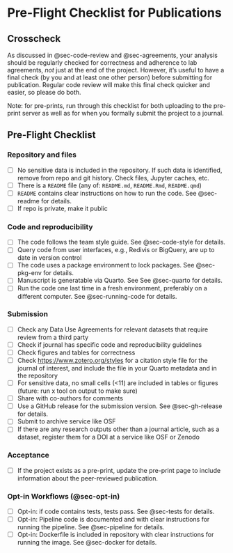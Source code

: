 # Pre-Flight Checklist for Publications {#sec-checklist}

## Crosscheck

As discussed in @sec-code-review and @sec-agreements, your analysis should be regularly checked for correctness and adherence to lab agreements, *not* just at the end of the project. However, it's useful to have a final check (by you and at least one other person) before submitting for publication. Regular code review will make this final check quicker and easier, so please do both.

Note: for pre-prints, run through this checklist for both uploading to the pre-print server as well as for when you formally submit the project to a journal.

## Pre-Flight Checklist

### Repository and files

- [ ] No sensitive data is included in the repository. If such data is identified, remove from repo and git history. Check files, Jupyter caches, etc.
- [ ] There is a `README` file (any of: `README.md`, `README.Rmd`, `README.qmd`)
- [ ] `README` contains clear instructions on how to run the code. See @sec-readme for details.
- [ ] If repo is private, make it public

### Code and reproducibility

- [ ] The code follows the team style guide. See @sec-code-style for details.
- [ ] Query code from user interfaces, e.g., Redivis or BigQuery, are up to date in version control
- [ ] The code uses a package environment to lock packages. See @sec-pkg-env for details.
- [ ] Manuscript is generatable via Quarto. See See @sec-quarto for details.
- [ ] Run the code one last time in a fresh environment, preferably on a different computer. See @sec-running-code for details.

### Submission

- [ ] Check any Data Use Agreements for relevant datasets that require review from a third party
- [ ] Check if journal has specific code and reproducibility guidelines
- [ ] Check figures and tables for correctness
- [ ] Check <https://www.zotero.org/styles> for a citation style file for the journal of interest, and include the file in your Quarto metadata and in the repository
- [ ] For sensitive data, no small cells (<11) are included in tables or figures (future: run x tool on output to make sure)
- [ ] Share with co-authors for comments
- [ ] Use a GitHub release for the submission version. See @sec-gh-release for details.
- [ ] Submit to archive service like OSF
- [ ] If there are any research outputs other than a journal article, such as a dataset, register them for a DOI at a service like OSF or Zenodo

### Acceptance

- [ ] If the project exists as a pre-print, update the pre-print page to include information about the peer-reviewed publication.

### Opt-in Workflows (@sec-opt-in)

- [ ] Opt-in: if code contains tests, tests pass. See @sec-tests for details.
- [ ] Opt-in: Pipeline code is documented and with clear instructions for running the pipeline. See @sec-pipeline for details.
- [ ] Opt-in: Dockerfile is included in repository with clear instructions for running the image. See @sec-docker for details.